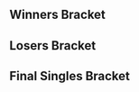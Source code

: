 {{DISPLAYTITLE:The Big House: Singles Bracket}}{{SetGame|melee}}
{{tabs static
|name1=Overview
|link1=The Big House/1
|name2=Singles Bracket
|link2=The Big House/1/Singles Bracket
|This=2
}}
==Winners Bracket==
{{Template:64DEWBracketA
|tourneylink=The Big House/1
|tourneyname=The Big House

|r1m1p1=S2J |r1m1p1flag=us |r1m1p1score={{win}} |r1m1win=1
|r1m1p2=Bye |r1m1p2flag= |r1m1p2score=
|r1m2p1=Vro |r1m2p1flag=us |r1m2p1score={{win}} |r1m2win=1
|r1m2p2=Taki |r1m2p2flag=us |r1m2p2score=
|r1m3p1=Tafokints |r1m3p1flag=us |r1m3p1score={{win}} |r1m3win=1
|r1m3p2=Velynn |r1m3p2flag=us |r1m3p2score=
|r1m4p1=Bye |r1m4p1flag= |r1m4p1score= |r1m4win=2
|r1m4p2=Drephen |r1m4p2flag=us |r1m4p2score={{win}}
|r1m5p1=Vudujin |r1m5p1flag=us |r1m5p1score={{win}} |r1m5win=1
|r1m5p2=Bye |r1m5p2flag= |r1m5p2score=
|r1m6p1=Windrose |r1m6p1flag=ca |r1m6p1score= |r1m6win=2
|r1m6p2=SlayerTokey |r1m6p2flag=us |r1m6p2score={{win}}
|r1m7p1=X |r1m7p1flag=us |r1m7p1score={{win}} |r1m7win=1
|r1m7p2=Kail |r1m7p2flag=us |r1m7p2score=
|r1m8p1=Bye |r1m8p1flag= |r1m8p1score= |r1m8win=2
|r1m8p2=Unknown522 |r1m8p2flag=ca |r1m8p2score={{win}}

|r1m9p1=VaNz |r1m9p1flag=us |r1m9p1score={{win}} |r1m9win=1
|r1m9p2=Bye |r1m9p2flag= |r1m9p2score=
|r1m10p1=The Good Doctor |r1m10p1flag=us |r1m10p1score= |r1m10win=
|r1m10p2=Frootloop |r1m10p2flag=us |r1m10p2score=

|r1m11p1=ORLY |r1m11p1flag=us |r1m11p1score=1 |r1m11win=1
|r1m11p2=SilentSwag |r1m11p2flag=us |r1m11p2score=2
|r1m11p1char1=cf |r1m11p2char1=sheik |r1m11p1stock1=2 |r1m11p2stock1=0 |r1m11win1=2 |r1m11stage1=Final Destination
|r1m11p1char2=cf |r1m11p2char2=falco |r1m11p1stock2=0 |r1m11p2stock2=2 |r1m11win2=1 |r1m11stage2=Battlefield
|r1m11p1char3=cf |r1m11p2char3=falco |r1m11p1stock3=1 |r1m11p2stock3=0 |r1m11win3=2 |r1m11stage3=Pokémon Stadium
|r1m11details={{BracketMatchDetails|preview=|lrthread=|interview=|recap=|comment=|live=|vod=https://youtu.be/asRSb9VCP44}}

|r1m12p1=Bye |r1m12p1flag= |r1m12p1score= |r1m12win=2
|r1m12p2=TheLake |r1m12p2flag=us |r1m12p2score={{win}}
|r1m13p1=4% APR |r1m13p1flag=us |r1m13p1score={{win}} |r1m13win=1
|r1m13p2=Bye |r1m13p2flag= |r1m13p2score=
|r1m14p1=Scythe |r1m14p1flag=us |r1m14p1score= |r1m14win=2
|r1m14p2=Kalamazhu |r1m14p2flag=us |r1m14p2score={{win}}
|r1m15p1=Idea |r1m15p1flag=ca |r1m15p1score={{win}} |r1m15win=1
|r1m15p2=Juggleguy |r1m15p2flag=us |r1m15p2score=
|r1m16p1=Bye |r1m16p1flag= |r1m16p1score= |r1m16win=2
|r1m16p2=Kels |r1m16p2flag=us |r1m16p2score={{win}}

|r1m17p1=SFAT |r1m17p1flag=us |r1m17p1score={{win}} |r1m17win=1
|r1m17p2=Bye |r1m17p2flag= |r1m17p2score=
|r1m18p1=SCOTU |r1m18p1flag= |r1m18p1score= |r1m18win=2
|r1m18p2=Flip |r1m18p2flag= |r1m18p2score={{win}}
|r1m19p1=Duck |r1m19p1flag=us |r1m19p1score={{win}} |r1m19win=1
|r1m19p2=Hindawg |r1m19p2flag=us |r1m19p2score=
|r1m20p1=Bye |r1m20p1flag= |r1m20p1score= |r1m20win=2
|r1m20p2=Weon-X |r1m20p2flag=ca |r1m20p2score={{win}}
|r1m21p1=Dart |r1m21p1flag=us |r1m21p1score={{win}} |r1m21win=1
|r1m21p2=Bye |r1m21p2flag= |r1m21p2score=
|r1m22p1=Oro?! |r1m22p1flag=us |r1m22p1score= |r1m22win=2
|r1m22p2=Shaeden |r1m22p2flag=us |r1m22p2score={{win}}
|r1m23p1=Little England |r1m23p1flag=us |r1m23p1score={{win}} |r1m23win=1
|r1m23p2=HIV+ |r1m23p2flag= |r1m23p2score=
|r1m24p1=Bye |r1m24p1flag= |r1m24p1score= |r1m24win=2
|r1m24p2=RaynEX |r1m24p2flag=ca |r1m24p2score={{win}}

|r1m25p1=Lovage |r1m25p1flag=us |r1m25p1score={{win}} |r1m25win=1
|r1m25p2=Bye |r1m25p2flag= |r1m25p2score=
|r1m26p1=TheNumberJay |r1m26p1flag=us |r1m26p1score= |r1m26win=2
|r1m26p2=Trail |r1m26p2flag=us |r1m26p2score={{win}}
|r1m27p1=Riddlebox |r1m27p1flag=ca |r1m27p1score={{win}} |r1m27win=1
|r1m27p2=Violence |r1m27p2flag= |r1m27p2score=
|r1m28p1=Bye |r1m28p1flag= |r1m28p1score= |r1m28win=2
|r1m28p2=Moose |r1m28p2flag=us |r1m28p2score={{win}}
|r1m29p1=Tink |r1m29p1flag=us |r1m29p1score={{win}} |r1m29win=1
|r1m29p2=Bye |r1m29p2flag= |r1m29p2score=
|r1m30p1=Shady |r1m30p1flag=us |r1m30p1score={{win}} |r1m30win=1
|r1m30p2=PEEF |r1m30p2flag=us |r1m30p2score=
|r1m31p1=Rat |r1m31p1flag= |r1m31p1score={{win}} |r1m31win=1
|r1m31p2=1der |r1m31p2flag=us |r1m31p2score=
|r1m32p1=Bye |r1m32p1flag= |r1m32p1score= |r1m32win=2
|r1m32p2=KirbyKaze |r1m32p2flag=ca |r1m32p2score={{win}}

|r2m1p1=S2J |r2m1p1flag=us |r2m1p1score={{win}} |r2m1win=1
|r2m1p2=Vro |r2m1p2flag=us |r2m1p2score=
|r2m2p1=Tafokints |r2m2p1flag=us |r2m2p1score= |r2m2win=2
|r2m2p2=Drephen |r2m2p2flag=us |r2m2p2score={{win}}
|r2m3p1=Vudujin |r2m3p1flag=us |r2m3p1score= |r2m3win=2
|r2m3p2=SlayerTokey |r2m3p2flag=us |r2m3p2score={{win}}
|r2m4p1=X |r2m4p1flag=us |r2m4p1score= |r2m4win=2
|r2m4p2=Unknown522 |r2m4p2flag=ca |r2m4p2score={{win}}
|r2m5p1=VaNz |r2m5p1flag=us |r2m5p1score={{win}} |r2m5win=1
|r2m5p2=Frootloop |r2m5p2flag=us |r2m5p2score=

|r2m6p1=ORLY |r2m6p1flag=us |r2m6p1score=2 |r2m6win=1
|r2m6p2=TheLake |r2m6p2flag=us |r2m6p2score=0
|r2m6p1char1=cf |r2m6p2char1=zelda |r2m6p1stock1=2 |r2m6p2stock1=0 |r2m6win1=1 |r2m6stage1=Battlefield
|r2m6p1char2=cf |r2m6p2char2=zelda |r2m6p1stock2=1 |r2m6p2stock2=0 |r2m6win2=1 |r2m6stage2=Yoshi's Story
|r2m6details={{BracketMatchDetails|preview=|lrthread=|interview=|recap=|comment=|live=|vod=https://youtu.be/afeAiFtT85k}}

|r2m7p1=4% APR |r2m7p1flag=us |r2m7p1score={{win}} |r2m7win=1
|r2m7p2=Kalamazhu |r2m7p2flag=us |r2m7p2score=
|r2m8p1=Idea |r2m8p1flag=ca |r2m8p1score={{win}} |r2m8win=1
|r2m8p2=Kels |r2m8p2flag=us |r2m8p2score=
|r2m9p1=SFAT |r2m9p1flag=us |r2m9p1score={{win}} |r2m9win=1
|r2m9p2=Flip |r2m9p2flag= |r2m9p2score=

|r2m10p1=Duck |r2m10p1flag=us |r2m10p1score=2 |r2m10win=1
|r2m10p2=Weon-X |r2m10p2flag=ca |r2m10p2score=0
|r2m10p1char1=samus |r2m10p2char1=fox |r2m10p1stock1=1 |r2m10p2stock1=0 |r2m10win1=1 |r2m10stage1=Battlefield
|r2m10p1char2=samus |r2m10p2char2=fox |r2m10p1stock2=2 |r2m10p2stock2=0 |r2m10win2=1 |r2m10stage2=Final Destination
|r2m10details={{BracketMatchDetails|preview=|lrthread=|interview=|recap=|comment=|live=|vod=https://youtu.be/SB64hO57Lf4}}

|r2m11p1=Dart |r2m11p1flag=us |r2m11p1score={{win}} |r2m11win=1
|r2m11p2=Shaeden |r2m11p2flag=us |r2m11p2score=

|r2m12p1=Little England |r2m12p1flag=us |r2m12p1score=0 |r2m12win=2
|r2m12p2=RaynEX |r2m12p2flag=ca |r2m12p2score=2
|r2m12p1char1=falco |r2m12p2char1=fox |r2m12p1stock1=0 |r2m12p2stock1=2 |r2m12win1=2 |r2m12stage1=Final Destination
|r2m12p1char2=falco |r2m12p2char2=fox |r2m12p1stock2=0 |r2m12p2stock2=1 |r2m12win2=2 |r2m12stage2=Battlefield
|r2m12details={{BracketMatchDetails|preview=|lrthread=|interview=|recap=|comment=|live=|vod=https://youtu.be/9khXMy8Svh0}}

|r2m13p1=Lovage |r2m13p1flag=us |r2m13p1score=2 |r2m13win=1
|r2m13p2=Trail |r2m13p2flag=us |r2m13p2score=0
|r2m13p1char1=fox |r2m13p2char1=ic |r2m13p1stock1=1 |r2m13p2stock1=0 |r2m13win1=1 |r2m13stage1=Dream Land
|r2m13p1char2=fox |r2m13p2char2=ic |r2m13p1stock2=1 |r2m13p2stock2=0 |r2m13win2=1 |r2m13stage2=Battlefield
|r2m13details={{BracketMatchDetails|preview=|lrthread=|interview=|recap=|comment=|live=|vod=https://youtu.be/rkM3WxIL618}}

|r2m14p1=Riddlebox |r2m14p1flag=ca |r2m14p1score={{win}} |r2m14win=1
|r2m14p2=Moose |r2m14p2flag=us |r2m14p2score=
|r2m15p1=Tink |r2m15p1flag=us |r2m15p1score={{win}} |r2m15win=1
|r2m15p2=Shady |r2m15p2flag=us |r2m15p2score=
|r2m16p1=Rat |r2m16p1flag= |r2m16p1score= |r2m16win=2
|r2m16p2=KirbyKaze |r2m16p2flag=ca |r2m16p2score={{win}}

|r3m1p1=S2J |r3m1p1flag=us |r3m1p1score=2 |r3m1win=1
|r3m1p2=Drephen |r3m1p2flag=us |r3m1p2score=0
|r3m1p1char1=cf |r3m1p2char1=sheik |r3m1p1stock1=1 |r3m1p2stock1=0 |r3m1win1=1 |r3m1stage1=Battlefield
|r3m1p1char2=cf |r3m1p2char2=sheik |r3m1p1stock2=2 |r3m1p2stock2=0 |r3m1win2=1 |r3m1stage2=Battlefield
|r3m1details={{BracketMatchDetails|preview=|lrthread=|interview=|recap=|comment=|live=|vod=https://youtu.be/1T9AZH-J0DM}}

|r3m2p1=SlayerTokey |r3m2p1flag=us |r3m2p1score= |r3m2win=2
|r3m2p2=Unknown522 |r3m2p2flag=ca |r3m2p2score={{win}}

|r3m3p1=VaNz |r3m3p1flag=us |r3m3p1score=2 |r3m3win=1
|r3m3p2=ORLY |r3m3p2flag=us |r3m3p2score=0
|r3m3p1char1=peach |r3m3p2char1=cf |r3m3p1stock1=2 |r3m3p2stock1=0 |r3m3win1=1 |r3m3stage1=Dream Land
|r3m3p1char2=sheik |r3m3p2char2=cf |r3m3p1stock2=1 |r3m3p2stock2=0 |r3m3win2=1 |r3m3stage2=Pokémon Stadium
|r3m3details={{BracketMatchDetails|preview=|lrthread=|interview=|recap=|comment=|live=|vod=https://youtu.be/OV4XbXpiAnA}}

|r3m4p1=4% APR |r3m4p1flag=us |r3m4p1score= |r3m4win=2
|r3m4p2=Idea |r3m4p2flag=ca |r3m4p2score={{win}}

|r3m5p1=SFAT |r3m5p1flag=us |r3m5p1score=0 |r3m5win=2
|r3m5p2=Duck |r3m5p2flag=us |r3m5p2score=2
|r3m5p1char1=fox |r3m5p2char1=samus |r3m5p1stock1=0 |r3m5p2stock1=2 |r3m5win1=2 |r3m5stage1=Battlefield
|r3m5p1char2=fox |r3m5p2char2=samus |r3m5p1stock2=0 |r3m5p2stock2=2 |r3m5win2=2 |r3m5stage2=Pokémon Stadium
|r3m5details={{BracketMatchDetails|preview=|lrthread=|interview=|recap=|comment=|live=|vod=https://youtu.be/z61yaYS2qi4}}

|r3m6p1=Dart |r3m6p1flag=us |r3m6p1score=2 |r3m6win=1
|r3m6p2=RaynEX |r3m6p2flag=ca |r3m6p2score=0
|r3m6p1char1=marth |r3m6p2char1=fox |r3m6p1stock1=0 |r3m6p2stock1=2 |r3m6win1=2 |r3m6stage1=Yoshi's Story
|r3m6p1char2=marth |r3m6p2char2=fox |r3m6p1stock2=2 |r3m6p2stock2=0 |r3m6win2=1 |r3m6stage2=Battlefield
|r3m6p1char3=marth |r3m6p2char3=fox |r3m6p1stock3=2 |r3m6p2stock3=0 |r3m6win3=1 |r3m6stage3=Dream Land
|r3m6details={{BracketMatchDetails|preview=|lrthread=|interview=|recap=|comment=|live=|vod=https://youtu.be/xKqjDA189DM}}

|r3m7p1=Lovage |r3m7p1flag=us |r3m7p1score=2 |r3m7win=1
|r3m7p2=Moose |r3m7p2flag=us |r3m7p2score=0
|r3m7p1char1=fox |r3m7p2char1=falco |r3m7p1stock1=1 |r3m7p2stock1=0 |r3m7win1=1 |r3m7stage1=Battlefield
|r3m7p1char2=fox |r3m7p2char2=falco |r3m7p1stock2=1 |r3m7p2stock2=0 |r3m7win2=1 |r3m7stage2=Battlefield
|r3m7details={{BracketMatchDetails|preview=|lrthread=|interview=|recap=|comment=|live=|vod=https://youtu.be/jGBgk_TRGho}}

|r3m8p1=Tink |r3m8p1flag=us |r3m8p1score= |r3m8win=2
|r3m8p2=KirbyKaze |r3m8p2flag=ca |r3m8p2score={{win}}

|r4m1p1=S2J |r4m1p1flag=us |r4m1p1score=1 |r4m1win=2
|r4m1p2=Unknown522 |r4m1p2flag=ca |r4m1p2score=2
|r4m1p1char1=cf |r4m1p2char1=fox |r4m1p1stock1=2 |r4m1p2stock1=0 |r4m1win1=1 |r4m1stage1=Yoshi's Story
|r4m1p1char2=cf |r4m1p2char2=fox |r4m1p1stock2=0 |r4m1p2stock2=1 |r4m1win2=2 |r4m1stage2=Final Destination
|r4m1p1char3=cf |r4m1p2char3=fox |r4m1p1stock3=0 |r4m1p2stock3=1 |r4m1win3=2 |r4m1stage3=Battlefield
|r4m1details={{BracketMatchDetails|preview=|lrthread=|interview=|recap=|comment=|live=|vod=https://youtu.be/7q-iUxG6a-k}}

|r4m2p1=VaNz |r4m2p1flag=us |r4m2p1score=2 |r4m2win=1
|r4m2p2=Idea |r4m2p2flag=ca |r4m2p2score=1
|r4m2p1char1=yl |r4m2p2char1=jigglypuff |r4m2p1stock1=1 |r4m2p2stock1=0 |r4m2win1=1 |r4m2stage1=Final Destination
|r4m2p1char2=sheik |r4m2p2char2=jigglypuff |r4m2p1stock2=0 |r4m2p2stock2=1 |r4m2win2=2 |r4m2stage2=Final Destination
|r4m2p1char3=yl |r4m2p2char3=jigglypuff |r4m2p1stock3=2 |r4m2p2stock3=0 |r4m2win3=1 |r4m2stage3=Pokémon Stadium
|r4m2details={{BracketMatchDetails|preview=|lrthread=|interview=|recap=|comment=|live=|vod=https://youtu.be/25S-oZmm4nY}}

|r4m3p1=Duck |r4m3p1flag=us |r4m3p1score=2 |r4m3win=1
|r4m3p2=Dart |r4m3p2flag=us |r4m3p2score=1
|r4m3p1char1=samus |r4m3p2char1=marth |r4m3p1stock1=0 |r4m3p2stock1=1 |r4m3win1=2 |r4m3stage1=Final Destination
|r4m3p1char2=samus |r4m3p2char2=marth |r4m3p1stock2=1 |r4m3p2stock2=0 |r4m3win2=1 |r4m3stage2=Final Destination
|r4m3p1char3=samus |r4m3p2char3=marth |r4m3p1stock3=2 |r4m3p2stock3=0 |r4m3win3=1 |r4m3stage3=Battlefield
|r4m3details={{BracketMatchDetails|preview=|lrthread=|interview=|recap=|comment=|live=|vod=https://youtu.be/LI75a6MTDa4}}

|r4m4p1=Lovage |r4m4p1flag=us |r4m4p1score=2 |r4m4win=1
|r4m4p2=KirbyKaze |r4m4p2flag=ca |r4m4p2score=0
|r4m4p1char1=fox |r4m4p2char1=sheik |r4m4p1stock1=1 |r4m4p2stock1=0 |r4m4win1=1 |r4m4stage1=Yoshi's Story
|r4m4p1char2=fox |r4m4p2char2=sheik |r4m4p1stock2=1 |r4m4p2stock2=0 |r4m4win2=1 |r4m4stage2=Battlefield
|r4m4details={{BracketMatchDetails|preview=|lrthread=|interview=|recap=|comment=|live=|vod=https://youtu.be/ynpQZCm2Y54}}

|r5m1p1=Unknown522 |r5m1p1flag=ca |r5m1p1score=0 |r5m1win=2
|r5m1p2=VaNz |r5m1p2flag=us |r5m1p2score=2
|r5m1p1char1=fox |r5m1p2char1=peach |r5m1p1stock1=0 |r5m1p2stock1=2 |r5m1win1=2 |r5m1stage1=Fountain of Dreams
|r5m1p1char2=sheik |r5m1p2char2=peach |r5m1p1stock2=0 |r5m1p2stock2=1 |r5m1win2=2 |r5m1stage2=Battlefield
|r5m1details={{BracketMatchDetails|preview=|lrthread=|interview=|recap=|comment=|live=|vod=https://youtu.be/84c8jKqbkD8}}

|r5m2p1=Duck |r5m2p1flag=us |r5m2p1score=1 |r5m2win=2
|r5m2p2=Lovage |r5m2p2flag=us |r5m2p2score=3
|r5m2p1char1=samus |r5m2p2char1=fox |r5m2p1stock1=2 |r5m2p2stock1=0 |r5m2win1=1 |r5m2stage1=Battlefield
|r5m2p1char2=samus |r5m2p2char2=fox |r5m2p1stock2=0 |r5m2p2stock2=1 |r5m2win2=2 |r5m2stage2=Pokémon Stadium
|r5m2p1char3=samus |r5m2p2char3=fox |r5m2p1stock3=0 |r5m2p2stock3=1 |r5m2win3=2 |r5m2stage3=Fountain of Dreams
|r5m2p1char4=samus |r5m2p2char4=fox |r5m2p1stock4=0 |r5m2p2stock4=1 |r5m2win4=2 |r5m2stage4=Fountain of Dreams
|r5m2details={{BracketMatchDetails|preview=|lrthread=|interview=|recap=|comment=|live=|vod=https://youtu.be/ppNSIFCLWj8}}
}}

==Losers Bracket==
{{48DELBracketSmwA
|tourneylink=The Big House/1
|tourneyname=The Big House
|l1placement=33-48
|l2placement=25-32
|l3placement=17-24
|l4placement=13-16
|l5placement=9-12
|l6placement=7-8
|l7placement=5-6

|l1m1p1=Kels |l1m1p1flag=us |l1m1p1score={{win}} |l1m1win=1
|l1m1p2=Taki |l1m1p2flag=us |l1m1p2score=
|l1m2p1=Frootloop |l1m2p1flag=us |l1m2p1score= |l1m2win=2
|l1m2p2=Velynn |l1m2p2flag=us |l1m2p2score={{win}}

|l1m3p1=Kalamazhu |l1m3p1flag=us |l1m3p1score=2 |l1m3win=1
|l1m3p2=Windrose |l1m3p2flag=ca |l1m3p2score=0
|l1m3p1char1=peach |l1m3p2char1=cf |l1m3p1stock1=1 |l1m3p2stock1=0 |l1m3win1=1 |l1m3stage1=Battlefield
|l1m3p1char2=peach |l1m3p2char2=cf |l1m3p1stock2=2 |l1m3p2stock2=0 |l1m3win2=1 |l1m3stage2=Battlefield
|l1m3details={{BracketMatchDetails|preview=|lrthread=|interview=|recap=|comment=|live=|vod=https://youtu.be/XnlsLpsomg0}}

|l1m4p1=TheLake |l1m4p1flag=us |l1m4p1score={{win}} |l1m4win=1
|l1m4p2=Kail |l1m4p2flag=us |l1m4p2score=
|l1m5p1=Vro |l1m5p1flag=us |l1m5p1score={{win}} |l1m5win=1
|l1m5p2=The Good Doctor |l1m5p2flag=us |l1m5p2score=

|l1m6p1=Tafokints |l1m6p1flag=us |l1m6p1score=2 |l1m6win=1
|l1m6p2=SilentSwag |l1m6p2flag=us |l1m6p2score=1
|l1m6p1char1=sheik |l1m6p2char1=sheik |l1m6p1stock1=1 |l1m6p2stock1=0 |l1m6win1=1 |l1m6stage1=Dream Land
|l1m6p1char2=sheik |l1m6p2char2=sheik |l1m6p1stock2=0 |l1m6p2stock2=2 |l1m6win2=2 |l1m6stage2=Pokémon Stadium
|l1m6p1char3=sheik |l1m6p2char3=sheik |l1m6p1stock3=1 |l1m6p2stock3=0 |l1m6win3=1 |l1m6stage3=Battlefield
|l1m6details={{BracketMatchDetails|preview=|lrthread=|interview=|recap=|comment=|live=|vod=https://youtu.be/Rze8NOjteEE}}

|l1m7p1=Vudujin |l1m7p1flag=us |l1m7p1score= |l1m7win=2
|l1m7p2=Scythe |l1m7p2flag=us |l1m7p2score={{win}}
|l1m8p1=X |l1m8p1flag=us |l1m8p1score={{win}} |l1m8win=1
|l1m8p2=Juggleguy |l1m8p2flag=us |l1m8p2score=
|l1m9p1=Trail |l1m9p1flag=us |l1m9p1score={{win}} |l1m9win=1
|l1m9p2=SCOTU |l1m9p2flag= |l1m9p2score=
|l1m10p1=Riddlebox |l1m10p1flag=ca |l1m10p1score={{win}} |l1m10win=1
|l1m10p2=Hindawg |l1m10p2flag=us |l1m10p2score=

|l1m11p1=Shady |l1m11p1flag=us |l1m11p1score=1 |l1m11win=2
|l1m11p2=Oro?! |l1m11p2flag=us |l1m11p2score=2
|l1m11p1char1=marth |l1m11p2char1=cf |l1m11p1stock1=0 |l1m11p2stock1=1 |l1m11win1=2 |l1m11stage1=Battlefield
|l1m11p1char2=marth |l1m11p2char2=cf |l1m11p1stock2=1 |l1m11p2stock2=0 |l1m11win2=1 |l1m11stage2=Yoshi's Story
|l1m11p1char3=falco |l1m11p2char3=cf |l1m11p1stock3=0 |l1m11p2stock3=2 |l1m11win3=2 |l1m11stage3=Pokémon Stadium
|l1m11details={{BracketMatchDetails|preview=|lrthread=|interview=|recap=|comment=|live=|vod=https://www.youtube.com/watch?v=96ljJiVaKpw}}

|l1m12p1=Rat |l1m12p1flag= |l1m12p1score={{win}} |l1m12win=1
|l1m12p2=HIV+ |l1m12p2flag= |l1m12p2score=
|l1m13p1=Flip |l1m13p1flag= |l1m13p1score={{win}} |l1m13win=1
|l1m13p2=TheNumberJay |l1m13p2flag=us |l1m13p2score=
|l1m14p1=Weon-X |l1m14p1flag=ca |l1m14p1score={{win}} |l1m14win=1
|l1m14p2=Violence |l1m14p2flag= |l1m14p2score=
|l1m15p1=Shaeden |l1m15p1flag=us |l1m15p1score={{win}} |l1m15win=1
|l1m15p2=PEEF |l1m15p2flag=us |l1m15p2score=
|l1m16p1=Little England |l1m16p1flag=us |l1m16p1score={{win}} |l1m16win=1
|l1m16p2=1der |l1m16p2flag=us |l1m16p2score=

|l2m1p1=Kels |l2m1p1flag=us |l2m1p1score= |l2m1win=2
|l2m1p2=Velynn |l2m1p2flag=us |l2m1p2score={{win}}
|l2m2p1=Kalamazhu |l2m2p1flag=us |l2m2p1score={{win}} |l2m2win=1
|l2m2p2=TheLake |l2m2p2flag=us |l2m2p2score=

|l2m3p1=Vro |l2m3p1flag=us |l2m3p1score=0 |l2m3win=2
|l2m3p2=Tafokints |l2m3p2flag=us |l2m3p2score=2
|l2m3p1char1=cf |l2m3p2char1=sheik |l2m3p1stock1=0 |l2m3p2stock1=1 |l2m3win1=2 |l2m3stage1=Final Destination
|l2m3p1char2=cf |l2m3p2char2=sheik |l2m3p1stock2=0 |l2m3p2stock2=1 |l2m3win2=2 |l2m3stage2=Final Destination
|l2m3details={{BracketMatchDetails|preview=|lrthread=|interview=|recap=|comment=|live=|vod=https://youtu.be/lbRbQqifzFA}}

|l2m4p1=Scythe |l2m4p1flag=us |l2m4p1score= |l2m4win=2
|l2m4p2=X |l2m4p2flag=us |l2m4p2score={{win}}
|l2m5p1=Trail |l2m5p1flag=us |l2m5p1score={{win}} |l2m5win=1
|l2m5p2=Riddlebox |l2m5p2flag=ca |l2m5p2score=
|l2m6p1=Oro?! |l2m6p1flag=us |l2m6p1score= |l2m6win=2
|l2m6p2=Rat |l2m6p2flag= |l2m6p2score={{win}}
|l2m7p1=Flip |l2m7p1flag= |l2m7p1score= |l2m7win=2
|l2m7p2=Weon-X |l2m7p2flag=ca |l2m7p2score={{win}}
|l2m8p1=Shaeden |l2m8p1flag=us |l2m8p1score={{win}} |l2m8win=1
|l2m8p2=Little England |l2m8p2flag=us |l2m8p2score=

|l3m1p1=RaynEX |l3m1p1flag=ca |l3m1p1score=2 |l3m1win=1
|l3m1p2=Velynn |l3m1p2flag=us |l3m1p2score=0
|l3m1p1char1=fox |l3m1p2char1=jigglypuff |l3m1p1stock1=1 |l3m1p2stock1=0 |l3m1win1=1 |l3m1stage1=Yoshi's Story
|l3m1p1char2=fox |l3m1p2char2=jigglypuff |l3m1p1stock2=2 |l3m1p2stock2=0 |l3m1win2=1 |l3m1stage2=Battlefield
|l3m1details={{BracketMatchDetails|preview=|lrthread=|interview=|recap=|comment=|live=|vod=https://youtu.be/axRdy2f04jA}}

|l3m2p1=SFAT |l3m2p1flag=us |l3m2p1score={{win}} |l3m2win=1
|l3m2p2=Kalamazhu |l3m2p2flag=us |l3m2p2score=
|l3m3p1=Tink |l3m3p1flag=us |l3m3p1score={{win}} |l3m3win=1
|l3m3p2=Tafokints |l3m3p2flag=us |l3m3p2score=
|l3m4p1=Moose |l3m4p1flag=us |l3m4p1score={{win}} |l3m4win=1
|l3m4p2=X |l3m4p2flag=us |l3m4p2score=

|l3m5p1=SlayerTokey |l3m5p1flag=us |l3m5p1score=0 |l3m5win=2
|l3m5p2=Trail |l3m5p2flag=us |l3m5p2score=2
|l3m5p1char1=cf |l3m5p2char1=ic |l3m5p1stock1=0 |l3m5p2stock1=2 |l3m5win1=2 |l3m5stage1=Final Destination
|l3m5p1char2=cf |l3m5p2char2=ic |l3m5p1stock2=0 |l3m5p2stock2=1 |l3m5win2=2 |l3m5stage2=Battlefield
|l3m5details={{BracketMatchDetails|preview=|lrthread=|interview=|recap=|comment=|live=|vod=https://youtu.be/X4qAtJlEuxg}}

|l3m6p1=Drephen |l3m6p1flag=us |l3m6p1score=2 |l3m6win=1
|l3m6p2=Rat |l3m6p2flag= |l3m6p2score=1
|l3m6p1char1=sheik |l3m6p2char1=samus |l3m6p1stock1=3 |l3m6p2stock1=0 |l3m6win1=1 |l3m6stage1=Battlefield
|l3m6p1char2=sheik |l3m6p2char2=samus |l3m6p1stock2=0 |l3m6p2stock2=1 |l3m6win2=2 |l3m6stage2=Pokémon Stadium
|l3m6p1char3=sheik |l3m6p2char3=samus |l3m6p1stock3=3 |l3m6p2stock3=0 |l3m6win3=1 |l3m6stage3=Final Destination
|l3m6details={{BracketMatchDetails|preview=|lrthread=|interview=|recap=|comment=|live=|vod=https://youtu.be/weiM1ldgV7w}}

|l3m7p1=4% APR |l3m7p1flag=us |l3m7p1score= |l3m7win=2
|l3m7p2=Weon-X |l3m7p2flag=ca |l3m7p2score={{win}}
|l3m8p1=ORLY |l3m8p1flag=us |l3m8p1score={{win}} |l3m8win=1
|l3m8p2=Shaeden |l3m8p2flag=us |l3m8p2score=

|l4m1p1=RaynEX |l4m1p1flag=ca |l4m1p1score=2 |l4m1win=1
|l4m1p2=SFAT |l4m1p2flag=us |l4m1p2score=1
|l4m1p1char1=fox |l4m1p2char1=fox |l4m1p1stock1=0 |l4m1p2stock1=2 |l4m1win1=2 |l4m1stage1=Final Destination
|l4m1p1char2=fox |l4m1p2char2=fox |l4m1p1stock2=1 |l4m1p2stock2=0 |l4m1win2=1 |l4m1stage2=Pokémon Stadium
|l4m1p1char3=fox |l4m1p2char3=fox |l4m1p1stock3=1 |l4m1p2stock3=0 |l4m1win3=1 |l4m1stage3=Pokémon Stadium
|l4m1details={{BracketMatchDetails|preview=|lrthread=|interview=|recap=|comment=|live=|vod=https://youtu.be/Y9dz9ak2hTo}}

|l4m2p1=Tink |l4m2p1flag=us |l4m2p1score=2 |l4m2win=1
|l4m2p2=Moose |l4m2p2flag=us |l4m2p2score=1
|l4m2p1char1=marth |l4m2p2char1=falco |l4m2p1stock1=0 |l4m2p2stock1=3 |l4m2win1=2 |l4m2stage1=Battlefield
|l4m2p1char2=fox |l4m2p2char2=falco |l4m2p1stock2=1 |l4m2p2stock2=0 |l4m2win2=1 |l4m2stage2=Pokémon Stadium
|l4m2p1char3=fox |l4m2p2char3=falco |l4m2p1stock3=1 |l4m2p2stock3=0 |l4m2win3=1 |l4m2stage3=Battlefield
|l4m2details={{BracketMatchDetails|preview=|lrthread=|interview=|recap=|comment=|live=|vod=https://youtu.be/O-G16sgMgpw}}

|l4m3p1=Trail |l4m3p1flag=us |l4m3p1score=2 |l4m3win=1
|l4m3p2=Drephen |l4m3p2flag=us |l4m3p2score=1
|l4m3p1char1=ic |l4m3p2char1=sheik |l4m3p1stock1=1 |l4m3p2stock1=0 |l4m3win1=1 |l4m3stage1=Yoshi's Story
|l4m3p1char2=ic |l4m3p2char2=sheik |l4m3p1stock2=0 |l4m3p2stock2=3 |l4m3win2=2 |l4m3stage2=Fountain of Dreams
|l4m3p1char3=ic |l4m3p2char3=sheik |l4m3p1stock3=3 |l4m3p2stock3=0 |l4m3win3=1 |l4m3stage3=Battlefield
|l4m3details={{BracketMatchDetails|preview=|lrthread=|interview=|recap=|comment=|live=|vod=https://youtu.be/kmBn7tV-qYY}}

|l4m4p1=Weon-X |l4m4p1flag=ca |l4m4p1score=2 |l4m4win=1
|l4m4p2=ORLY |l4m4p2flag=us |l4m4p2score=0
|l4m4p1char1=fox |l4m4p2char1=cf |l4m4p1stock1=2 |l4m4p2stock1=0 |l4m4win1=1 |l4m4stage1=Battlefield
|l4m4p1char2=fox |l4m4p2char2=cf |l4m4p1stock2=1 |l4m4p2stock2=0 |l4m4win2=1 |l4m4stage2=Final Destination
|l4m4details={{BracketMatchDetails|preview=|lrthread=|interview=|recap=|comment=|live=|vod=https://youtu.be/5dufyp5M7bk}}

|l5m1p1=Idea |l5m1p1flag=ca |l5m1p1score= |l5m1win=2
|l5m1p2=RaynEX |l5m1p2flag=ca |l5m1p2score={{win}}

|l5m2p1=S2J |l5m2p1flag=us |l5m2p1score=2 |l5m2win=1
|l5m2p2=Tink |l5m2p2flag=us |l5m2p2score=1
|l5m2p1char1=cf |l5m2p2char1=fox |l5m2p1stock1=2 |l5m2p2stock1=0 |l5m2win1=1 |l5m2stage1=Battlefield
|l5m2p1char2=cf |l5m2p2char2=sheik |l5m2p1stock2=0 |l5m2p2stock2=1 |l5m2win2=2 |l5m2stage2=Battlefield
|l5m2p1char3=cf |l5m2p2char3=sheik |l5m2p1stock3=1 |l5m2p2stock3=0 |l5m2win3=1 |l5m2stage3=Pokémon Stadium
|l5m2details={{BracketMatchDetails|preview=|lrthread=|interview=|recap=|comment=|live=|vod=https://youtu.be/3kQI2mxTbd8}}

|l5m3p1=KirbyKaze |l5m3p1flag=ca |l5m3p1score=2 |l5m3win=1
|l5m3p2=Trail |l5m3p2flag=us |l5m3p2score=1
|l5m3p1char1=sheik |l5m3p2char1=ic |l5m3p1stock1=1 |l5m3p2stock1=0 |l5m3win1=1 |l5m3stage1=Battlefield
|l5m3p1char2=sheik |l5m3p2char2=ic |l5m3p1stock2=0 |l5m3p2stock2=3 |l5m3win2=2 |l5m3stage2=Battlefield
|l5m3p1char3=peach |l5m3p2char3=ic |l5m3p1stock3=1 |l5m3p2stock3=0 |l5m3win3=1 |l5m3stage3=Fountain of Dreams
|l5m3details={{BracketMatchDetails|preview=|lrthread=|interview=|recap=|comment=|live=|vod=https://youtu.be/jj2rSZyMGJE}}

|l5m4p1=Dart |l5m4p1flag=us |l5m4p1score= |l5m4win=2
|l5m4p2=Weon-X |l5m4p2flag=ca |l5m4p2score={{win}}

|l6m1p1=RaynEX |l6m1p1flag=ca |l6m1p1score=0 |l6m1win=2
|l6m1p2=S2J |l6m1p2flag=us |l6m1p2score=2
|l6m1p1char1=fox |l6m1p2char1=cf |l6m1p1stock1=0 |l6m1p2stock1=3 |l6m1win1=2 |l6m1stage1=Yoshi's Story
|l6m1p1char2=fox |l6m1p2char2=cf |l6m1p1stock2=0 |l6m1p2stock2=1 |l6m1win2=2 |l6m1stage2=Final Destination


|l6m2p1=KirbyKaze |l6m2p1flag=ca |l6m2p1score=2 |l6m2win=1
|l6m2p2=Weon-X |l6m2p2flag=ca |l6m2p2score=0
|l6m2p1char1=sheik |l6m2p2char1=fox |l6m2p1stock1=2 |l6m2p2stock1=0 |l6m2win1=1 |l6m2stage1=Dream Land
|l6m2p1char2=sheik |l6m2p2char2=fox |l6m2p1stock2=1 |l6m2p2stock2=0 |l6m2win2=1 |l6m2stage2=Final Destination
|l6m2details={{BracketMatchDetails|preview=|lrthread=|interview=|recap=|comment=|live=|vod=https://youtu.be/gQb8PrhR7ok}}

|l7m1p1=Duck |l7m1p1flag=us |l7m1p1score=1 |l7m1win=2
|l7m1p2=S2J |l7m1p2flag=us |l7m1p2score=3
|l7m1p1char1=samus |l7m1p2char1=cf |l7m1p1stock1=0 |l7m1p2stock1=1 |l7m1win1=2 |l7m1stage1=Final Destination
|l7m1p1char2=samus |l7m1p2char2=cf |l7m1p1stock2=1 |l7m1p2stock2=0 |l7m1win2=1 |l7m1stage2=Fountain of Dreams
|l7m1p1char3=samus |l7m1p2char3=cf |l7m1p1stock3=0 |l7m1p2stock3=2 |l7m1win3=2 |l7m1stage3=Pokémon Stadium
|l7m1p1char4=samus |l7m1p2char4=cf |l7m1p1stock4=0 |l7m1p2stock4=1 |l7m1win4=2 |l7m1stage4=Fountain of Dreams
|l7m1details={{BracketMatchDetails|preview=|lrthread=|interview=|recap=|comment=|live=|vod=https://youtu.be/CHJdqgI-4Yc}}

|l7m2p1=Unknown522 |l7m2p1flag=ca |l7m2p1score=1 |l7m2win=2
|l7m2p2=KirbyKaze |l7m2p2flag=ca |l7m2p2score=2
|l7m2p1char1=fox |l7m2p2char1=sheik |l7m2p1stock1=2 |l7m2p2stock1=0 |l7m2win1=1 |l7m2stage1=Fountain of Dreams
|l7m2p1char2=fox |l7m2p2char2=sheik |l7m2p1stock2=0 |l7m2p2stock2=3 |l7m2win2=2 |l7m2stage2=Yoshi's Story
|l7m2p1char3=fox |l7m2p2char3=sheik |l7m2p1stock3=0 |l7m2p2stock3=1 |l7m2win3=2 |l7m2stage3=Battlefield
|l7m2details={{BracketMatchDetails|preview=|lrthread=|interview=|recap=|comment=|live=|vod=https://youtu.be/wYQtB__DcTs}}
}}
<onlyinclude>
==Final Singles Bracket==
{{DEFinalSmwBracket
|tourneylink=The Big House/1
|tourneyname=The Big House
|l1placement=4
|r2placement=3
|r3loserplacement=2
|r3winnerplacement=1
|column-width=170
|export_score=true

<!-- FROM WINNERS -->
|r1m1p1=VaNz |r1m1p1flag=us |r1m1p1score=1
|r1m1p2=Lovage |r1m1p2flag=us |r1m1p2score=3
|r1m1win=2
|r1m1p1char1=peach |r1m1p1stock1=0 |r1m1p2char1=fox |r1m1p2stock1=1 |r1m1win1=2 |r1m1stage1=Battlefield
|r1m1p1char2=peach |r1m1p1stock2=4 |r1m1p2char2=fox |r1m1p2stock2=0 |r1m1win2=1 |r1m1stage2=Fountain of Dreams
|r1m1p1char3=peach |r1m1p1stock3=1 |r1m1p2char3=fox |r1m1p2stock3=0 |r1m1win3=2 |r1m1stage3=Yoshi's Story
|r1m1p1char4=peach |r1m1p1stock4=0 |r1m1p2char4=fox |r1m1p2stock4=2 |r1m1win4=2 |r1m1stage4=Fountain of Dreams
|r1m1date=
|r1m1finished=
|r1m1details={{BracketMatchDetails
|vod=https://www.youtube.com/watch?v=gQ-BxNprFzo
|preview= 
|lrthread=
|interview=
|recap=
|comment=
|live=
}}

<!-- FROM LOSERS -->
|l1m1p1=S2J |l1m1p1flag=us |l1m1p1score=3
|l1m1p2=KirbyKaze |l1m1p2flag=ca |l1m1p2score=0
|l1m1win=1
|l1m1p1char1=cf |l1m1p1stock1=1 |l1m1p2char1=sheik |l1m1p2stock1=0 |l1m1win1=1 |l1m1stage1=Yoshi's Story
|l1m1p1char2=cf |l1m1p1stock2=2 |l1m1p2char2=sheik |l1m1p2stock2=0 |l1m1win2=1 |l1m1stage2=Yoshi's Story
|l1m1p1char3=cf |l1m1p1stock3=2 |l1m1p2char3=sheik |l1m1p2stock3=0 |l1m1win3=1 |l1m1stage3=Final Destination
|l1m1date=
|l1m1finished=
|l1m1details={{BracketMatchDetails
|vod=https://www.youtube.com/watch?v=YI_0N7-C4ZM
|preview= 
|lrthread=
|interview=
|recap=
|comment=
|live=
}}

<!-- LOSERS FINALS -->
|r2m1p1=VaNz |r2m1p1flag=us |r2m1p1score=0
|r2m1p2=S2J |r2m1p2flag=us |r2m1p2score=3
|r2m1win=2
|r2m1p1char1=peach |r2m1p1stock1=0 |r2m1p2char1=cf |r2m1p2stock1=1 |r2m1win1=2 |r2m1stage1=Dream Land
|r2m1p1char2=peach |r2m1p1stock2=0 |r2m1p2char2=cf |r2m1p2stock2=1 |r2m1win2=2 |r2m1stage2=Pokémon Stadium
|r2m1p1char3=peach |r2m1p1stock3=0 |r2m1p2char3=cf |r2m1p2stock3=2 |r2m1win3=2 |r2m1stage3=Final Destination
|r2m1date=
|r2m1finished=
|r2m1details={{BracketMatchDetails
|vod=https://www.youtube.com/watch?v=hp47wstlDyA
|preview= 
|lrthread=
|interview=
|recap=
|comment=
|live=
}}

<!-- GRAND FINALS -->
|r3m1p1=Lovage |r3m1p1flag=us |r3m1p1score=3
|r3m1p2=S2J |r3m1p2flag=us |r3m1p2score=1
|r3m1win=1
|r3m1p1char1=fox |r3m1p1stock1=2 |r3m1p2char1=cf |r3m1p2stock1=0 |r3m1win1=1 |r3m1stage1=Battlefield
|r3m1p1char2=fox |r3m1p1stock2=0 |r3m1p2char2=cf |r3m1p2stock2=1 |r3m1win2=2 |r3m1stage2=Pokémon Stadium
|r3m1p1char3=fox |r3m1p1stock3=2 |r3m1p2char3=cf |r3m1p2stock3=0 |r3m1win3=1 |r3m1stage3=Yoshi's Story
|r3m1p1char4=fox |r3m1p1stock4=1 |r3m1p2char4=cf |r3m1p2stock4=0 |r3m1win4=1 |r3m1stage4=Pokémon Stadium
|r3m1date=
|r3m1finished=
|r3m1details={{BracketMatchDetails
|vod=https://www.youtube.com/watch?v=1-nheSWUHJ0
|preview= 
|lrthread=
|interview=
|recap=
|comment=
|live=
}}
}}
</onlyinclude>
